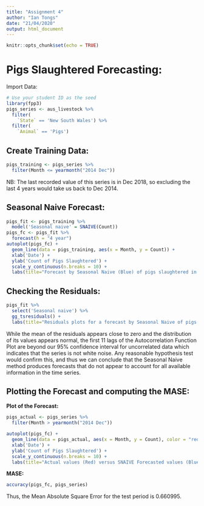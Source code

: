 ---
title: "Assignment 4"
author: "Ian Tongs"
date: "21/04/2020"
output: html_document
---

```{r setup, include=FALSE}
knitr::opts_chunk$set(echo = TRUE)
```

# Pigs Slaughtered Forecasting:
 
 Import Data:

```{r echo = TRUE, message=FALSE, warning=FALSE}
# Use your student ID as the seed
library(fpp3)
pigs_series <- aus_livestock %>%
  filter(
    `State` == 'New South Wales') %>%
  filter(
    `Animal` == 'Pigs')
```


## Create Training Data:


```{r echo = TRUE, message=FALSE, warning=FALSE}
pigs_training <- pigs_series %>%
  filter(Month <= yearmonth("2014 Dec"))
```
NB: The last recorded value of this series is in Dec 2018, so excluding the last 4 years would take us back to Dec 2014.


## Seasonal Naive Forecast:


```{r echo = TRUE, message=FALSE, warning=FALSE}
pigs_fit <- pigs_training %>%
  model('Seasonal naive' = SNAIVE(Count)) 
pigs_fc <- pigs_fit %>%
  forecast(h = "4 year")
autoplot(pigs_fc) + 
  geom_line(data = pigs_training, aes(x = Month, y = Count)) +
  xlab('Date') +
  ylab('Count of Pigs Slaughtered') +
  scale_y_continuous(n.breaks = 10) + 
  labs(title="Forecast by Seasonal Naive (Blue) of pigs slaughtered in NSW") 
```


## Checking the Residuals:


```{r echo = TRUE, message=FALSE, warning=FALSE}
pigs_fit %>%
  select('Seasonal naive') %>%
  gg_tsresiduals() + 
  labs(title="Residuals plots for a forecast by Seasonal Naive of pigs slaughtered in NSW") 
```

While the mean of the residuals appears close to zero and the distribution of its values appears normal, the first 11 lags of the Autocorrelation Function Plot are beyond our 95% confidence interval for uncorrelated data which indicates that the series is not white noise. Any reasonable hypothesis test would confirm this, and thus we can conclude that the Seasonal Naive method produces forecasts that do not appear to account for all available information in the time series.




## Plotting the Forecast and computing the MASE:


**Plot of the Forecast:**

```{r echo = FALSE, message=FALSE, warning=FALSE}
pigs_actual <- pigs_series %>%
  filter(Month > yearmonth("2014 Dec"))

autoplot(pigs_fc) + 
  geom_line(data = pigs_actual, aes(x = Month, y = Count), color = "red") +
  xlab('Date') +
  ylab('Count of Pigs Slaughtered') +
  scale_y_continuous(n.breaks = 10) + 
  labs(title="Actual values (Red) versus SNAIVE Forecasted values (Blue)") 
```


**MASE:**

```{r echo = TRUE, message=FALSE, warning=FALSE}
accuracy(pigs_fc, pigs_series)
```

Thus, the Mean Absolute Square Error for the test period is 0.660995.
